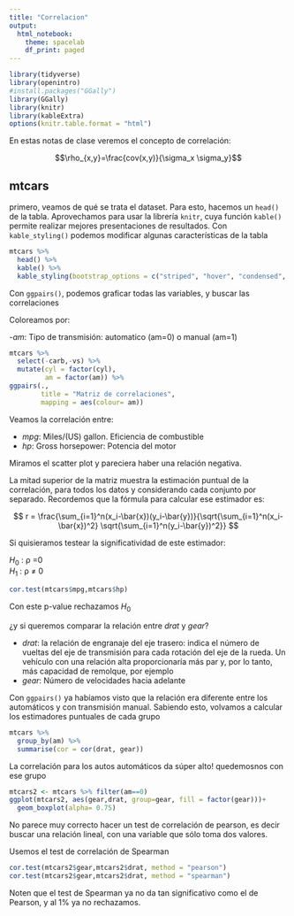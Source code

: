 ```yaml
---
title: "Correlacion"
output:
  html_notebook:
    theme: spacelab
    df_print: paged
---
```


```r
library(tidyverse)
library(openintro)
#install.packages("GGally")
library(GGally)
library(knitr)
library(kableExtra)
options(knitr.table.format = "html") 
```


En estas notas de clase veremos el concepto de correlación: 

$$\rho_{x,y}=\frac{cov(x,y)}{\sigma_x \sigma_y}$$

## mtcars

primero, veamos de qué se trata el dataset. Para esto, hacemos un `head()` de la tabla. Aprovechamos para usar la librería `knitr`, cuya función `kable()` permite realizar mejores presentaciones de resultados. Con `kable_styling()` podemos modificar algunas características de la tabla


```r
mtcars %>% 
  head() %>% 
  kable() %>% 
  kable_styling(bootstrap_options = c("striped", "hover", "condensed", "responsive"))
```


Con `ggpairs()`, podemos graficar todas las variables, y buscar las correlaciones

Coloreamos por:

-$am$: Tipo de transmisión: automatico (am=0) o manual (am=1)


```r
mtcars %>% 
  select(-carb,-vs) %>% 
  mutate(cyl = factor(cyl),
         am = factor(am)) %>% 
ggpairs(., 
        title = "Matriz de correlaciones",
        mapping = aes(colour= am))
```


Veamos la correlación entre:

- $mpg$: Miles/(US) gallon. Eficiencia de combustible
- $hp$: Gross horsepower: Potencia del motor

Miramos el scatter plot y pareciera haber una relación negativa. 

La mitad superior de la matriz muestra la estimación puntual de la correlación, para todos los datos y considerando cada conjunto por separado. Recordemos que la fórmula para calcular ese estimador es:


$$
r = \frac{\sum_{i=1}^n(x_i-\bar{x})(y_i-\bar{y})}{\sqrt{\sum_{i=1}^n(x_i-\bar{x})^2} \sqrt{\sum_{i=1}^n(y_i-\bar{y})^2}}
$$



Si quisieramos testear la significatividad de este estimador:

$H_0$ : ρ =0        
$H_1$ : ρ $\neq$ 0      

```r
cor.test(mtcars$mpg,mtcars$hp)
```

Con este p-value rechazamos $H_0$


¿y si queremos comparar la relación entre $drat$ y $gear$?

- $drat$:  la relación de engranaje del eje trasero: indica el número de vueltas del eje de transmisión para cada rotación del eje de la rueda. Un vehículo con una relación alta proporcionaría más par y, por lo tanto, más capacidad de remolque, por ejemplo
- $gear$: Número de velocidades hacia adelante

Con `ggpairs()` ya habíamos visto que la relación era diferente entre los automáticos y con transmisión manual. Sabiendo esto, volvamos a calcular los estimadores puntuales de cada grupo 

```r
mtcars %>% 
  group_by(am) %>% 
  summarise(cor = cor(drat, gear))
```

La correlación para los autos automáticos da súper alto! quedemosnos con ese grupo

```r
mtcars2 <- mtcars %>% filter(am==0)
ggplot(mtcars2, aes(gear,drat, group=gear, fill = factor(gear)))+
  geom_boxplot(alpha= 0.75)
```


No parece muy correcto hacer un test de correlación de pearson, es decir buscar una relación lineal, con una variable que sólo toma dos valores.

Usemos el test de correlación de Spearman

```r

cor.test(mtcars2$gear,mtcars2$drat, method = "pearson")
cor.test(mtcars2$gear,mtcars2$drat, method = "spearman")
```


Noten que el test de Spearman ya no da tan significativo como el de Pearson, y al 1% ya no rechazamos. 


